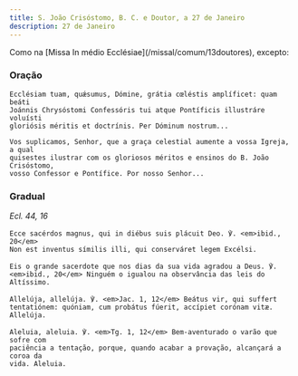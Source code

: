 ```yaml
---
title: S. João Crisóstomo, B. C. e Doutor, a 27 de Janeiro
description: 27 de Janeiro
---
```


<aside>
  Como na [Missa In médio Ecclésiae](/missal/comum/13doutores), excepto:
</aside>

### Oração

<div class="side-by-side not-content">

    Ecclésiam tuam, quǽsumus, Dómine, grátia cœléstis amplíficet: quam beáti
    Joánnis Chrysóstomi Confessóris tui atque Pontíficis illustráre voluísti
    gloriósis méritis et doctrínis. Per Dóminum nostrum...

    Vos suplicamos, Senhor, que a graça celestial aumente a vossa Igreja, a qual
    quisestes ilustrar com os gloriosos méritos e ensinos do B. João Crisóstomo,
    vosso Confessor e Pontífice. Por nosso Senhor...

</div>

### Gradual

<em>Ecl. 44, 16</em>

<div class="side-by-side not-content">

    Ecce sacérdos magnus, qui in diébus suis plácuit Deo. ℣. <em>ibid., 20</em>
    Non est inventus símilis illi, qui conserváret legem Excélsi.

    Eis o grande sacerdote que nos dias da sua vida agradou a Deus. ℣.
    <em>ibid., 20</em> Ninguém o igualou na observância das leis do Altíssimo.

    Allelúja, allelúja. ℣. <em>Jac. 1, 12</em> Beátus vir, qui suffert
    tentatiónem: quóniam, cum probátus fúerit, accípiet corónam vitæ. Allelúja.

    Aleluia, aleluia. ℣. <em>Tg. 1, 12</em> Bem-aventurado o varão que sofre com
    paciência a tentação, porque, quando acabar a provação, alcançará a coroa da
    vida. Aleluia.

</div>
